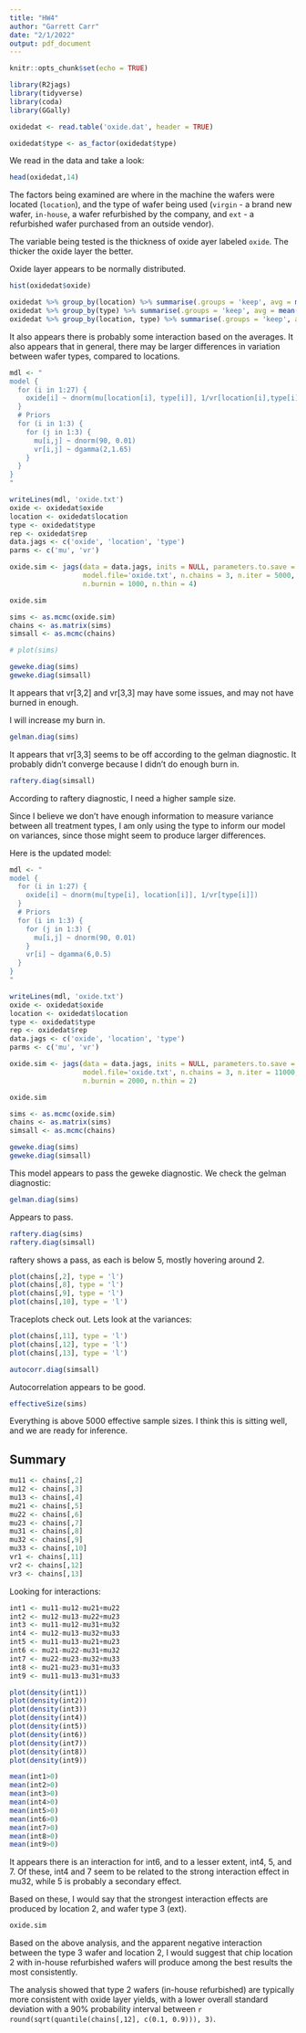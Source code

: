 ---
title: "HW4"
author: "Garrett Carr"
date: "2/1/2022"
output: pdf_document
---

```{r setup, include=FALSE}
knitr::opts_chunk$set(echo = TRUE)

library(R2jags)
library(tidyverse)
library(coda)
library(GGally)

oxidedat <- read.table('oxide.dat', header = TRUE)

oxidedat$type <- as_factor(oxidedat$type)
```

We read in the data and take a look:
```{r data}
head(oxidedat,14)
```
The factors being examined are where in the machine the wafers were located (`location`), and the type of wafer being used (`virgin` - a brand new wafer, `in-house`, a wafer refurbished by the company, and `ext` - a refurbished wafer purchased from an outside vendor). 

The variable being tested is the thickness of oxide ayer labeled `oxide`. The thicker the oxide layer the better.


Oxide layer appears to be normally distributed.

```{r EDA}
hist(oxidedat$oxide)

oxidedat %>% group_by(location) %>% summarise(.groups = 'keep', avg = mean(oxide), v = var(oxide))
oxidedat %>% group_by(type) %>% summarise(.groups = 'keep', avg = mean(oxide), v = var(oxide))
oxidedat %>% group_by(location, type) %>% summarise(.groups = 'keep', avg = mean(oxide), v = var(oxide))
```

It also appears there is probably some interaction based on the averages. 
It also appears that in general, there may be larger differences in variation between wafer types, compared to locations.

```{r model1}
mdl <- "
model {
  for (i in 1:27) {
    oxide[i] ~ dnorm(mu[location[i], type[i]], 1/vr[location[i],type[i]])
  }
  # Priors
  for (i in 1:3) {
    for (j in 1:3) {
      mu[i,j] ~ dnorm(90, 0.01)
      vr[i,j] ~ dgamma(2,1.65)
    }
  }
}
"

writeLines(mdl, 'oxide.txt')
oxide <- oxidedat$oxide
location <- oxidedat$location
type <- oxidedat$type
rep <- oxidedat$rep
data.jags <- c('oxide', 'location', 'type')
parms <- c('mu', 'vr')

oxide.sim <- jags(data = data.jags, inits = NULL, parameters.to.save = parms, 
                  model.file='oxide.txt', n.chains = 3, n.iter = 5000, 
                  n.burnin = 1000, n.thin = 4)

oxide.sim
```





```{r look}
sims <- as.mcmc(oxide.sim)
chains <- as.matrix(sims)
simsall <- as.mcmc(chains)
```

```{r convergence}
# plot(sims)

geweke.diag(sims)
geweke.diag(simsall)
```

It appears that vr[3,2] and vr[3,3] may have some issues, and may not have burned in enough.

I will increase my burn in.

```{r gelman}
gelman.diag(sims)
```
It appears that vr[3,3] seems to be off according to the gelman diagnostic. It probably didn't converge because I didn't do enough burn in.

```{r raferty}
raftery.diag(simsall)
```

According to raftery diagnostic, I need a higher sample size. 


Since I believe we don't have enough information to measure variance between all treatment types, I am only using the type to inform our model on variances, since those might seem to produce larger differences.

Here is the updated model:

```{r model2}
mdl <- "
model {
  for (i in 1:27) {
    oxide[i] ~ dnorm(mu[type[i], location[i]], 1/vr[type[i]])
  }
  # Priors
  for (i in 1:3) {
    for (j in 1:3) {
      mu[i,j] ~ dnorm(90, 0.01)
    }
    vr[i] ~ dgamma(6,0.5)
  }
}
"

writeLines(mdl, 'oxide.txt')
oxide <- oxidedat$oxide
location <- oxidedat$location
type <- oxidedat$type
rep <- oxidedat$rep
data.jags <- c('oxide', 'location', 'type')
parms <- c('mu', 'vr')

oxide.sim <- jags(data = data.jags, inits = NULL, parameters.to.save = parms, 
                  model.file='oxide.txt', n.chains = 3, n.iter = 11000, 
                  n.burnin = 2000, n.thin = 2)

oxide.sim
```
```{r look2}
sims <- as.mcmc(oxide.sim)
chains <- as.matrix(sims)
simsall <- as.mcmc(chains)

geweke.diag(sims)
geweke.diag(simsall)
```

This model appears to pass the geweke diagnostic. We check the gelman diagnostic:

```{r gelman2}
gelman.diag(sims)
```
Appears to pass.

```{r raftery2}
raftery.diag(sims)
raftery.diag(simsall)
```

raftery shows a pass, as each is below 5, mostly hovering around 2.

```{r plot2}

plot(chains[,2], type = 'l')
plot(chains[,8], type = 'l')
plot(chains[,9], type = 'l')
plot(chains[,10], type = 'l')
```

Traceplots check out. Lets look at the variances:

```{r var-traceplot}
plot(chains[,11], type = 'l')
plot(chains[,12], type = 'l')
plot(chains[,13], type = 'l')
```

```{r auto-corr}
autocorr.diag(simsall)
```
Autocorrelation appears to be good.
```{r eff-size}
effectiveSize(sims)
```
Everything is above 5000 effective sample sizes. I think this is sitting well, and we are ready for inference.

## Summary

```{r summary}
mu11 <- chains[,2]
mu12 <- chains[,3]
mu13 <- chains[,4]
mu21 <- chains[,5]
mu22 <- chains[,6]
mu23 <- chains[,7]
mu31 <- chains[,8]
mu32 <- chains[,9]
mu33 <- chains[,10]
vr1 <- chains[,11]
vr2 <- chains[,12]
vr3 <- chains[,13]
```

Looking for interactions:

```{r interactions}
int1 <- mu11-mu12-mu21+mu22
int2 <- mu12-mu13-mu22+mu23
int3 <- mu11-mu12-mu31+mu32
int4 <- mu12-mu13-mu32+mu33
int5 <- mu11-mu13-mu21+mu23
int6 <- mu21-mu22-mu31+mu32
int7 <- mu22-mu23-mu32+mu33
int8 <- mu21-mu23-mu31+mu33
int9 <- mu11-mu13-mu31+mu33

plot(density(int1))
plot(density(int2))
plot(density(int3))
plot(density(int4))
plot(density(int5))
plot(density(int6))
plot(density(int7))
plot(density(int8))
plot(density(int9))

mean(int1>0)
mean(int2>0)
mean(int3>0)
mean(int4>0)
mean(int5>0)
mean(int6>0)
mean(int7>0)
mean(int8>0)
mean(int9>0)
```

It appears there is an interaction for int6, and to a lesser extent, int4, 5, and 7.
Of these, int4 and 7 seem to be related to the strong interaction effect in mu32,
while 5 is probably a secondary effect.

Based on these, I would say that the strongest interaction effects are produced by location 2,
and wafer type 3 (ext).

```{r variance-analysis}
oxide.sim
```
Based on the above analysis, and the apparent negative interaction between the type 3
wafer and location 2, I would suggest that chip location 2 with in-house refurbished 
wafers will produce among the best results the most consistently. 

The analysis showed that type 2 wafers (in-house refurbished) are typically more 
consistent with oxide layer yields, with a lower overall standard deviation 
with a 90% probability interval between `r round(sqrt(quantile(chains[,12], c(0.1, 0.9))), 3)`.

